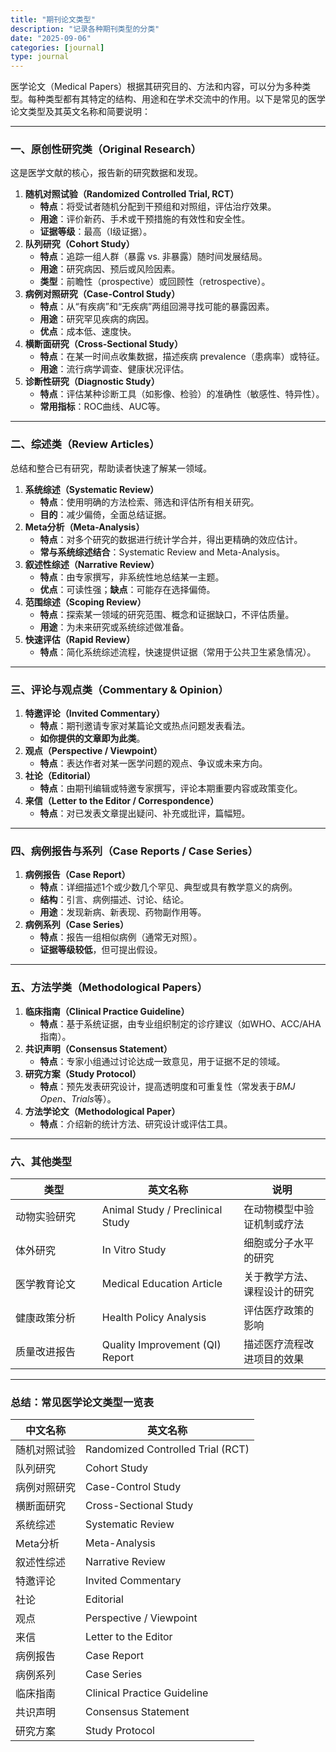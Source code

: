```yaml
---
title: "期刊论文类型"
description: "记录各种期刊类型的分类"
date: "2025-09-06"
categories: [journal]
type: journal
---
```


医学论文（Medical Papers）根据其研究目的、方法和内容，可以分为多种类型。每种类型都有其特定的结构、用途和在学术交流中的作用。以下是常见的医学论文类型及其英文名称和简要说明：

------------------------------------------------------------------------

### 一、**原创性研究类（Original Research）**

这是医学文献的核心，报告新的研究数据和发现。

1.  **随机对照试验（Randomized Controlled Trial, RCT）**
    -   **特点**：将受试者随机分配到干预组和对照组，评估治疗效果。
    -   **用途**：评价新药、手术或干预措施的有效性和安全性。
    -   **证据等级**：最高（I级证据）。
2.  **队列研究（Cohort Study）**
    -   **特点**：追踪一组人群（暴露 vs. 非暴露）随时间发展结局。
    -   **用途**：研究病因、预后或风险因素。
    -   **类型**：前瞻性（prospective）或回顾性（retrospective）。
3.  **病例对照研究（Case-Control Study）**
    -   **特点**：从“有疾病”和“无疾病”两组回溯寻找可能的暴露因素。
    -   **用途**：研究罕见疾病的病因。
    -   **优点**：成本低、速度快。
4.  **横断面研究（Cross-Sectional Study）**
    -   **特点**：在某一时间点收集数据，描述疾病 prevalence（患病率）或特征。
    -   **用途**：流行病学调查、健康状况评估。
5.  **诊断性研究（Diagnostic Study）**
    -   **特点**：评估某种诊断工具（如影像、检验）的准确性（敏感性、特异性）。
    -   **常用指标**：ROC曲线、AUC等。

------------------------------------------------------------------------

### 二、**综述类（Review Articles）**

总结和整合已有研究，帮助读者快速了解某一领域。

1.  **系统综述（Systematic Review）**
    -   **特点**：使用明确的方法检索、筛选和评估所有相关研究。
    -   **目的**：减少偏倚，全面总结证据。
2.  **Meta分析（Meta-Analysis）**
    -   **特点**：对多个研究的数据进行统计学合并，得出更精确的效应估计。
    -   **常与系统综述结合**：Systematic Review and Meta-Analysis。
3.  **叙述性综述（Narrative Review）**
    -   **特点**：由专家撰写，非系统性地总结某一主题。
    -   **优点**：可读性强；**缺点**：可能存在选择偏倚。
4.  **范围综述（Scoping Review）**
    -   **特点**：探索某一领域的研究范围、概念和证据缺口，不评估质量。
    -   **用途**：为未来研究或系统综述做准备。
5.  **快速评估（Rapid Review）**
    -   **特点**：简化系统综述流程，快速提供证据（常用于公共卫生紧急情况）。

------------------------------------------------------------------------

### 三、**评论与观点类（Commentary & Opinion）**

1.  **特邀评论（Invited Commentary）**
    -   **特点**：期刊邀请专家对某篇论文或热点问题发表看法。
    -   **如你提供的文章即为此类**。
2.  **观点（Perspective / Viewpoint）**
    -   **特点**：表达作者对某一医学问题的观点、争议或未来方向。
3.  **社论（Editorial）**
    -   **特点**：由期刊编辑或特邀专家撰写，评论本期重要内容或政策变化。
4.  **来信（Letter to the Editor / Correspondence）**
    -   **特点**：对已发表文章提出疑问、补充或批评，篇幅短。

------------------------------------------------------------------------

### 四、**病例报告与系列（Case Reports / Case Series）**

1.  **病例报告（Case Report）**
    -   **特点**：详细描述1个或少数几个罕见、典型或具有教学意义的病例。
    -   **结构**：引言、病例描述、讨论、结论。
    -   **用途**：发现新病、新表现、药物副作用等。
2.  **病例系列（Case Series）**
    -   **特点**：报告一组相似病例（通常无对照）。
    -   **证据等级较低**，但可提出假设。

------------------------------------------------------------------------

### 五、**方法学类（Methodological Papers）**

1.  **临床指南（Clinical Practice Guideline）**
    -   **特点**：基于系统证据，由专业组织制定的诊疗建议（如WHO、ACC/AHA指南）。
2.  **共识声明（Consensus Statement）**
    -   **特点**：专家小组通过讨论达成一致意见，用于证据不足的领域。
3.  **研究方案（Study Protocol）**
    -   **特点**：预先发表研究设计，提高透明度和可重复性（常发表于*BMJ Open*、*Trials*等）。
4.  **方法学论文（Methodological Paper）**
    -   **特点**：介绍新的统计方法、研究设计或评估工具。

------------------------------------------------------------------------

### 六、**其他类型**

| 类型         | 英文名称                         | 说明                         |
|--------------------|--------------------------------|--------------------|
| 动物实验研究 | Animal Study / Preclinical Study | 在动物模型中验证机制或疗法   |
| 体外研究     | In Vitro Study                   | 细胞或分子水平的研究         |
| 医学教育论文 | Medical Education Article        | 关于教学方法、课程设计的研究 |
| 健康政策分析 | Health Policy Analysis           | 评估医疗政策的影响           |
| 质量改进报告 | Quality Improvement (QI) Report  | 描述医疗流程改进项目的效果   |

------------------------------------------------------------------------

### 总结：常见医学论文类型一览表

| 中文名称     | 英文名称                          |
|--------------|-----------------------------------|
| 随机对照试验 | Randomized Controlled Trial (RCT) |
| 队列研究     | Cohort Study                      |
| 病例对照研究 | Case-Control Study                |
| 横断面研究   | Cross-Sectional Study             |
| 系统综述     | Systematic Review                 |
| Meta分析     | Meta-Analysis                     |
| 叙述性综述   | Narrative Review                  |
| 特邀评论     | Invited Commentary                |
| 社论         | Editorial                         |
| 观点         | Perspective / Viewpoint           |
| 来信         | Letter to the Editor              |
| 病例报告     | Case Report                       |
| 病例系列     | Case Series                       |
| 临床指南     | Clinical Practice Guideline       |
| 共识声明     | Consensus Statement               |
| 研究方案     | Study Protocol                    |